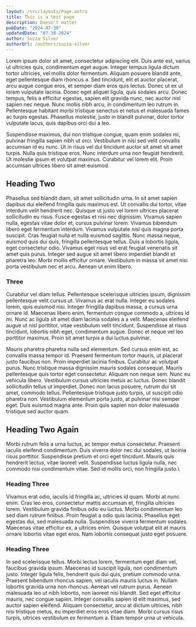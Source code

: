 ```yaml
---
layout: /src/layouts/Page.astro
title: This is a test page
description: Doesn't matter
pubDate: "2024-07-30"
updatedDate: "07-30-2024"
author: Suzza Silver
authorUrl: /authors/suzza-silver
---
```


Lorem ipsum dolor sit amet, consectetur adipiscing elit. Duis ante est, varius ut ultricies quis, condimentum eget augue. Integer tempus ligula dictum tortor ultricies, vel mollis dolor fermentum. Aliquam posuere blandit ante, eget pellentesque diam rhoncus a. Sed tincidunt, elit et auctor placerat, arcu augue congue eros, et semper diam eros quis lectus. Donec ut ex ut lorem vulputate lacinia. Donec eget aliquet ligula, quis sodales arcu. Donec tempus, felis a efficitur egestas, sapien elit gravida nunc, nec auctor nisl sapien nec neque. Nunc mollis nibh arcu, in condimentum leo rutrum in. Pellentesque habitant morbi tristique senectus et netus et malesuada fames ac turpis egestas. Phasellus molestie, justo in blandit pulvinar, dolor tortor vulputate lacus, quis dapibus orci dui a leo.

Suspendisse maximus, dui non tristique congue, quam enim sodales mi, pulvinar fringilla sapien nibh ut orci. Vestibulum in nisi sed velit convallis accumsan id eu nunc. Ut in risus vel dui tincidunt auctor sit amet sit amet turpis. Nulla quis tristique eros. Nunc interdum urna non feugiat hendrerit. Ut molestie ipsum et volutpat maximus. Curabitur vel lorem elit. Proin accumsan ultrices libero sit amet euismod.

## Heading Two

Phasellus sed blandit diam, sit amet sollicitudin urna. In sit amet sapien dapibus dui eleifend fringilla quis maximus est. Ut convallis dui tortor, vitae interdum velit hendrerit nec. Quisque ut justo vel lorem ultrices placerat sollicitudin eu risus. Fusce egestas et nisi nec dignissim. Vivamus sapien nulla, egestas vitae dolor et, cursus pulvinar lorem. Vivamus bibendum libero eget fermentum interdum. Vivamus vulputate nisl quis magna porta suscipit. Cras feugiat nulla et nulla euismod sagittis. Nunc massa neque, euismod quis dui quis, fringilla pellentesque tellus. Duis a lobortis ligula, eget consectetur odio. Vivamus eget risus vel erat feugiat venenatis sit amet quis purus. Integer sed augue sit amet libero imperdiet blandit et pharetra leo. Morbi mollis efficitur ornare. Vestibulum in massa sit amet nisi porta vestibulum nec et arcu. Aenean ut enim libero.

### Three

Curabitur vel diam tellus. Pellentesque scelerisque ultricies ipsum, dignissim pellentesque velit cursus ut. Vivamus ac erat nulla. Integer eu sodales lorem, quis euismod nisi. Integer fringilla dapibus massa, a cursus urna ornare id. Maecenas libero enim, fermentum congue commodo a, ultrices id mi. Nunc ac ligula sit amet diam lacinia sodales a a velit. Maecenas eleifend augue ut nisl porttitor, vitae vestibulum velit tincidunt. Suspendisse at risus tincidunt, lobortis nibh eget, condimentum augue. Donec et neque vel leo porttitor maximus. Proin sit amet turpis a dui luctus pulvinar.

Mauris pharetra pharetra nulla sed elementum. Sed cursus enim est, ac convallis massa tempor id. Praesent fermentum tortor mauris, ut placerat justo faucibus non. Proin imperdiet lacinia finibus. Curabitur ac volutpat purus. Nunc tristique massa dignissim mauris sodales consequat. Mauris pellentesque quis tortor eget consectetur. Aliquam non neque sem. Nunc eu vehicula libero. Vestibulum cursus ultricies metus ac luctus. Donec blandit sollicitudin tellus ut imperdiet. Donec non lacus posuere, rutrum dui sit amet, commodo tellus. Pellentesque tristique justo turpis, ut suscipit odio pharetra non. Vestibulum elementum porta justo, at pulvinar nisi semper eget. Duis euismod magna ante. Proin quis sapien non dolor malesuada tristique sed auctor quam.

## Heading Two Again

Morbi rutrum felis a urna luctus, ac tempor metus consectetur. Praesent iaculis eleifend condimentum. Duis viverra dolor nec dui sodales, ut lacinia risus porttitor. Suspendisse pretium et orci eget tincidunt. Mauris quis hendrerit lectus, vitae laoreet velit. Suspendisse luctus ligula nulla, nec commodo nisi condimentum vitae. Sed id mollis orci, non fringilla justo.\

### Heading Three

Vivamus erat odio, iaculis id fringilla ac, ultricies id quam. Morbi at nunc enim. Cras leo eros, consectetur mattis accumsan et, fringilla ultricies lorem. Vestibulum gravida finibus odio eu luctus. Morbi condimentum leo sed diam rutrum finibus. Proin feugiat a odio quis lacinia. Phasellus eget egestas dui, sed malesuada nulla. Suspendisse viverra fermentum sodales. Maecenas vitae efficitur ex, a ultrices enim. Quisque volutpat elit at mauris ornare lobortis vitae eget eros. Nam lobortis consequat justo eget posuere.

### Heading Three

In sed scelerisque tellus. Morbi lectus lorem, fermentum eget diam vel, faucibus gravida ipsum. Maecenas id suscipit ligula, non condimentum justo. Integer ligula felis, hendrerit quis dui quis, pretium commodo urna. Praesent bibendum rhoncus sapien, vel iaculis mauris luctus in. Nullam lobortis gravida urna non rhoncus. Aenean vel rutrum purus. Aenean malesuada leo ut nibh lobortis, non laoreet nisi blandit. Sed eget efficitur mauris, nec congue sapien. Integer convallis sapien id elit maximus, sed auctor sapien eleifend. Aliquam consectetur, arcu at dictum ultrices, nibh nisi tristique metus, eu imperdiet eros eros vitae diam. Morbi cursus risus turpis, ultrices vestibulum ex fermentum a. Etiam tempor urna ut vehicula.
